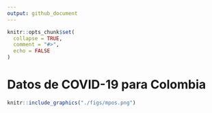 ```yaml
---
output: github_document
---
```


<!-- README.md is generated from README.Rmd. Please edit that file -->

```r
knitr::opts_chunk$set(
  collapse = TRUE,
  comment = "#>",
  echo = FALSE
)
```

# Datos de COVID-19 para Colombia

<!-- badges: start -->
<!-- badges: end -->

```r
knitr::include_graphics("./figs/mpos.png")
```

